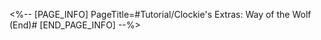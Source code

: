 <%-- [PAGE_INFO]
PageTitle=#Tutorial/Clockie's Extras: Way of the Wolf (End)#
[END_PAGE_INFO] --%>
{{Tutorial
|sort      = 610501
|title     = Clockie's Extras: ''Way of the Wolf (End)''
|subtitle  = 
|type      = Adventure
|about     = 
|image1    = Tutorial Clockie's Extras Way of the Wolf (End) 1.png{{subst:void|<!--$UPLOAD:<<SpriteOutput/TutorialPic/TutorialPage_610501.png>-<Tutorial Clockie's Extras Way of the Wolf (End) 1.png>>}}
|text1     = The content for the ''Way of the Wolf'' film has been fully upgraded. You will directly face Boss Stone in the story
|image2    = Tutorial Clockie's Extras Way of the Wolf (End) 2.png{{subst:void|<!--$UPLOAD:<<SpriteOutput/TutorialPic/TutorialPage_610502.png>-<Tutorial Clockie's Extras Way of the Wolf (End) 2.png>>}}
|text2     = Boss Stone will toss coins at Brother Hanu. Be sure to dodge his attacks
|image3    = Tutorial Clockie's Extras Way of the Wolf (End) 3.png{{subst:void|<!--$UPLOAD:<<SpriteOutput/TutorialPic/TutorialPage_610503.png>-<Tutorial Clockie's Extras Way of the Wolf (End) 3.png>>}}
|text3     = Firing at the Boss Stone's coins can deflect them back, thus giving him a taste of his own medicine
|image4    = Tutorial Clockie's Extras Way of the Wolf (End) 4.png{{subst:void|<!--$UPLOAD:<<SpriteOutput/TutorialPic/TutorialPage_610504.png>-<Tutorial Clockie's Extras Way of the Wolf (End) 4.png>>}}
|text4     = Boss Stone's stamina is displayed in the upper right of the screen. Defeat him by firing at his gold coins to deflect them back!
}}